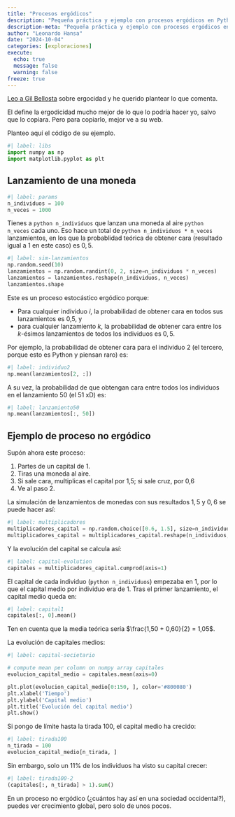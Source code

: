 ```yaml
---
title: "Procesos ergódicos"
description: "Pequeña práctica y ejemplo con procesos ergódicos en Python"
description-meta: "Pequeña práctica y ejemplo con procesos ergódicos en Python"
author: "Leonardo Hansa"
date: "2024-10-04"
categories: [exploraciones]
execute: 
  echo: true
  message: false
  warning: false
freeze: true
---
```


[Leo a Gil Bellosta](https://www.datanalytics.com/2024/10/03/ergodicidad-utilitarismo/) sobre ergocidad y he querido plantear lo que comenta. 

El define la ergodicidad mucho mejor de lo que lo podría hacer yo, salvo que lo copiara. Pero para copiarlo, mejor ve a su web. 

Planteo aquí el código de su ejemplo. 

```python
#| label: libs
import numpy as np
import matplotlib.pyplot as plt
```

## Lanzamiento de una moneda

```python
#| label: params
n_individuos = 100
n_veces = 1000
```

Tienes a `python n_individuos` que lanzan una moneda al aire `python n_veces` cada uno. Eso hace un total de `python n_individuos * n_veces` lanzamientos, en los que la probablidad teórica de obtener cara (resultado igual a 1 en este caso) es $0,5$.

```python
#| label: sim-lanzamientos
np.random.seed(10)
lanzamientos = np.random.randint(0, 2, size=n_individuos * n_veces)
lanzamientos = lanzamientos.reshape(n_individuos, n_veces)
lanzamientos.shape
```

Este es un proceso estocástico ergódico porque: 

- Para cualquier individuo $i$, la probabilidad de obtener cara en todos sus lanzamientos es 0,5, y
- para cualquier lanzamiento $k$, la probabilidad de obtener cara entre los $k$-ésimos lanzamientos de todos los individuos es $0,5$.


Por ejemplo, la probabilidad de obtener cara para el individuo 2 (el tercero, porque esto es Python y piensan raro) es:

```python
#| label: individuo2
np.mean(lanzamientos[2, :])
```

A su vez, la probabilidad de que obtengan cara entre todos los individuos en el lanzamiento 50 (el 51 xD) es:


```python
#| label: lanzamiento50
np.mean(lanzamientos[:, 50])
```

## Ejemplo de proceso no ergódico

Supón ahora este proceso: 

1. Partes de un capital de 1. 
2. Tiras una moneda al aire. 
3. Si sale cara, multiplicas el capital por 1,5; si sale cruz, por 0,6
4. Ve al paso 2.


La simulación de lanzamientos de monedas con sus resultados $1,5$ y $0,6$ se puede hacer así:

```python
#| label: multiplicadores
multiplicadores_capital = np.random.choice([0.6, 1.5], size=n_individuos * n_veces)
multiplicadores_capital = multiplicadores_capital.reshape(n_individuos, n_veces)
```

Y la evolución del capital se calcula así:

```python
#| label: capital-evolution
capitales = multiplicadores_capital.cumprod(axis=1)
```

El capital de cada individuo (`python n_individuos`) empezaba en 1, por lo que el capital medio por individuo era de 1. Tras el primer lanzamiento, el capital medio queda en: 

```python
#| label: capital1
capitales[:, 0].mean()
```

Ten en cuenta que la media teórica sería $\frac{1,50 + 0,60}{2} = 1,05$.

La evolución de capitales medios: 

```python
#| label: capital-societario

# compute mean per column on numpy array capitales
evolucion_capital_medio = capitales.mean(axis=0)

plt.plot(evolucion_capital_medio[0:150, ], color='#800080')
plt.xlabel('Tiempo')
plt.ylabel('Capital medio')
plt.title('Evolución del capital medio')
plt.show()
```

Si pongo de límite hasta la tirada 100, el capital medio ha crecido: 
```python
#| label: tirada100
n_tirada = 100
evolucion_capital_medio[n_tirada, ]
```

Sin embargo, solo un 11% de los individuos ha visto su capital crecer:

```python
#| label: tirada100-2
(capitales[:, n_tirada] > 1).sum()
```

En un proceso no ergódico (¿cuántos hay así en una sociedad occidental?), puedes ver crecimiento global, pero solo de unos pocos.





